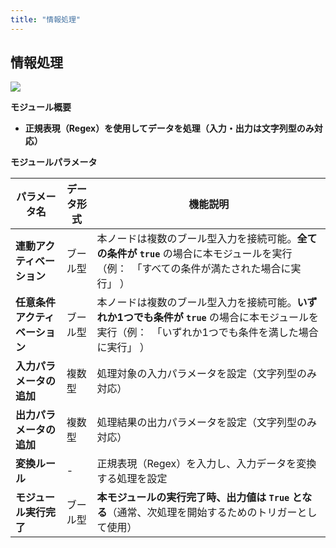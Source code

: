 ```yaml
---
title: "情報処理"
---
```


## 情報処理

![](https://uxkpl4cba3j.feishu.cn/space/api/box/stream/download/asynccode/?code=YmQzOGVmMzU2Y2YxNmM3NjY5YzcwMzhmNjIzMDkwMzNfbkhwUW92a0VQVXAyNHdaNzJGY1RHWU9qbDBQQzFYUHhfVG9rZW46VzhGV2JUNFp1b1JCV0Z4amx3aGMxczRSblNnXzE3NDMwNDI4MzA6MTc0MzA0NjQzMF9WNA)

**モジュール概要**

* **正規表現（Regex）を使用してデータを処理（入力・出力は文字列型のみ対応）**

**モジュールパラメータ**

| パラメータ名            | データ形式 | 機能説明                                                                                            |
| ----------------- | ----- | ----------------------------------------------------------------------------------------------- |
| **連動アクティベーション**   | ブール型  | 本ノードは複数のブール型入力を接続可能。**全ての条件が `true`&#x20;**&#x20;の場合に本モジュールを実行（例：　「すべての条件が満たされた場合に実行」 ）         |
| **任意条件アクティベーション** | ブール型  | 本ノードは複数のブール型入力を接続可能。**いずれか1つでも条件が `true`&#x20;**&#x306E;場合に本モジュールを実行（例：　「いずれか1つでも条件を満した場合に実行」 ） |
| **入力パラメータの追加**    | 複数型   | 処理対象の入力パラメータを設定（文字列型のみ対応）                                                                       |
| **出力パラメータの追加**    | 複数型   | 処理結果の出力パラメータを設定（文字列型のみ対応）                                                                       |
| **変換ルール**         | -     | 正規表現（Regex）を入力し、入力データを変換する処理を設定                                                                 |
| **モジュール実行完了**     | ブール型  | **本モジュールの実行完了時、出力値は `True` となる**（通常、次処理を開始するためのトリガーとして使用）                                       |

